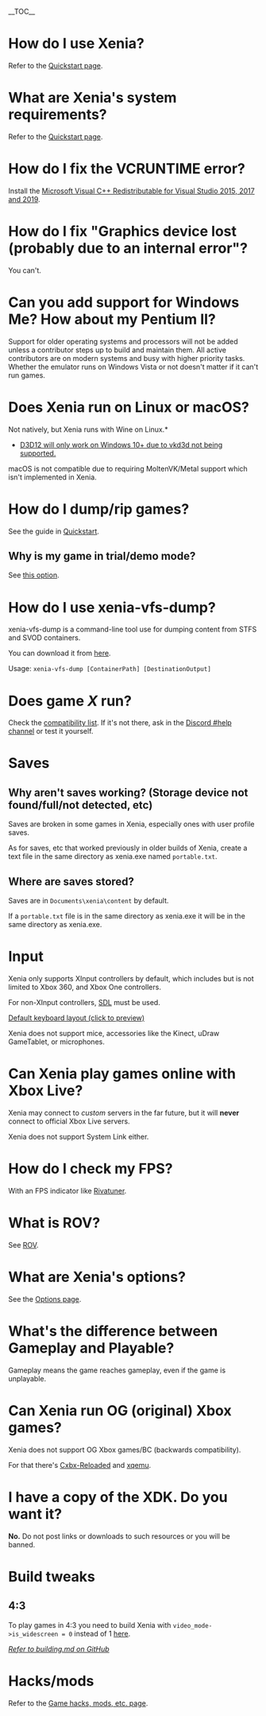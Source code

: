 __TOC__

= How do I use Xenia? =
Refer to the [https://github.com/xenia-project/xenia/wiki/Quickstart Quickstart page].

= What are Xenia's system requirements? =
Refer to the [https://github.com/xenia-project/xenia/wiki/Quickstart#system-requirements Quickstart page].

= How do I fix the VCRUNTIME error? =
Install the [https://github.com/xenia-project/xenia/wiki/Quickstart#recommended Microsoft Visual C++ Redistributable for Visual Studio 2015, 2017 and 2019].

= How do I fix "Graphics device lost (probably due to an internal error"? =
You can't.

= Can you add support for Windows Me? How about my Pentium II? =
Support for older operating systems and processors will not be added unless a
contributor steps up to build and maintain them. All active contributors are on
modern systems and busy with higher priority tasks. Whether the emulator runs on
Windows Vista or not doesn't matter if it can't run games.

= Does Xenia run on Linux or macOS? =
Not natively, but Xenia runs with Wine on Linux.*
* [https://github.com/xenia-project/xenia/wiki/Quickstart#minimum D3D12 will only work on Windows 10+ due to vkd3d not being supported.]

macOS is not compatible due to requiring MoltenVK/Metal support which isn't implemented in Xenia.

= How do I dump/rip games? =
See the guide in [https://github.com/xenia-project/xenia/wiki/Quickstart#How-to-rip-games Quickstart].

== Why is my game in trial/demo mode? ==
See [https://github.com/xenia-project/xenia/wiki/Options#Run_games_as_fullactivated this option].

= How do I use xenia-vfs-dump? =
xenia-vfs-dump is a command-line tool use for dumping content from STFS and SVOD containers.

You can download it from [https://ci.appveyor.com/api/projects/benvanik/xenia/artifacts/xenia-vfs-dump_master.zip?branch=master&job=Configuration:%20Release&pr=false here].

Usage: <code>xenia-vfs-dump [ContainerPath] [DestinationOutput]</code>

= Does game ''X'' run? =
Check the [https://github.com/xenia-project/game-compatibility/issues compatibility list]. If it's not there, ask in the [https://discord.gg/Q9mxZf9 Discord #help channel] or test it yourself.

= Saves =
== Why aren't saves working? (Storage device not found/full/not detected, etc) ==
Saves are broken in some games in Xenia, especially ones with user profile saves.

As for saves, etc that worked previously in older builds of Xenia, create a text file in the same directory as xenia.exe named <code>portable.txt</code>.

== Where are saves stored? ==
Saves are in <code>Documents\xenia\content</code> by default.

If a <code>portable.txt</code> file is in the same directory as xenia.exe it will be in the same directory as xenia.exe.

<!--== How do I transfer saves to/from Xenia? ==
[[How-to-transfer-saves-to-or-from-Xenia]]-->

= Input =
Xenia only supports XInput controllers by default, which includes but is not limited to Xbox 360, and Xbox One controllers.

For non-XInput controllers, [https://github.com/xenia-project/xenia/wiki/Options#HID_Input SDL] must be used.

<!--You can use the mouse to control the analog/joysticks, and rebind the keyboard controls '''with [x360ce](https://www.x360ce.com/)'''.-->
[https://cdn.discordapp.com/attachments/308207592482668545/437198231613734912/xenia_keyboard-layout.png Default keyboard layout (click to preview)]

Xenia does not support mice, accessories like the Kinect, uDraw GameTablet, or microphones.

= Can Xenia play games online with Xbox Live? =
Xenia may connect to ''custom'' servers in the far future, but it will '''never''' connect to official Xbox Live servers.

Xenia does not support System Link either.

= How do I check my FPS? =
With an FPS indicator like [https://www.guru3d.com/files-details/rtss-rivatuner-statistics-server-download.html Rivatuner].

= What is ROV? =
See [[ROV]].

= What are Xenia's options? =
See the [https://github.com/xenia-project/xenia/Options Options page].

= What's the difference between Gameplay and Playable? =
Gameplay means the game reaches gameplay, even if the game is unplayable.

= Can Xenia run OG (original) Xbox games? =
Xenia does not support OG Xbox games/BC (backwards compatibility).

For that there's [https://github.com/Cxbx-Reloaded/Cxbx-Reloaded Cxbx-Reloaded] and [https://github.com/xqemu/xqemu xqemu].

= I have a copy of the XDK. Do you want it? =
'''No.''' Do not post links or downloads to such resources or you will be banned.

= Build tweaks =
== 4:3 ==
To play games in 4:3 you need to build Xenia with <code>video_mode->is_widescreen = 0</code> instead of 1 [https://github.com/xenia-project/xenia/blob/master/src/xenia/kernel/xboxkrnl/xboxkrnl_video.cc#L138 here].

''[https://github.com/xenia-project/xenia/blob/master/docs/building.md Refer to building.md on GitHub]''

= Hacks/mods =
Refer to the [https://github.com/xenia-project/xenia/wiki/Game-hacks,-mods,-etc Game hacks, mods, etc. page].
